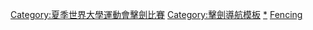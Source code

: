 {{Navbox
|name=夏季世界大學運動會擊劍比賽
| title = 夏季世界大學運動會擊劍比賽
| state = {{{state|autocollapse}}}
|listclass = hlist
| titlestyle= background:#BFD7FF;
| image=[[Image:Fencing pictogram.svg|50px|right]]
|list1=
* [[1959年夏季世界大學運動會擊劍比賽|1959]]
* [[1961年夏季世界大學運動會擊劍比賽|1961]]
* [[1963年夏季世界大學運動會擊劍比賽|1963]]
* [[1965年夏季世界大學運動會擊劍比賽|1965]]
* [[1967年夏季世界大學運動會擊劍比賽|1967]]
* [[1970年夏季世界大學運動會擊劍比賽|1970]]
* [[1973年夏季世界大學運動會擊劍比賽|1973]]
* <span style="color:#aaa">1975</span>
* [[1977年夏季世界大學運動會擊劍比賽|1977]]
* [[1979年夏季世界大學運動會擊劍比賽|1979]]
* [[1981年夏季世界大學運動會擊劍比賽|1981]]
* [[1983年夏季世界大學運動會擊劍比賽|1983]]
* [[1985年夏季世界大學運動會擊劍比賽|1985]]
* [[1987年夏季世界大學運動會擊劍比賽|1987]]
* [[1989年夏季世界大學運動會擊劍比賽|1989]]
* [[1991年夏季世界大學運動會擊劍比賽|1991]]
* [[1993年夏季世界大學運動會擊劍比賽|1993]]
* [[1995年夏季世界大學運動會擊劍比賽|1995]]
* [[1997年夏季世界大學運動會擊劍比賽|1997]]
* [[1999年夏季世界大學運動會擊劍比賽|1999]]
* [[2001年夏季世界大學運動會擊劍比賽|2001]]
* [[2003年夏季世界大學運動會擊劍比賽|2003]]
* [[2005年夏季世界大學運動會擊劍比賽|2005]]
* [[2007年夏季世界大學運動會擊劍比賽|2007]]
* [[2009年夏季世界大學運動會擊劍比賽|2009]]
* [[2011年夏季世界大學生運動會擊劍比賽|2011]]
* [[2013年夏季世界大學運動會擊劍比賽|2013]]
* [[2015年夏季世界大學運動會擊劍比賽|2015]]
* [[2017年夏季世界大學運動會擊劍比賽|2017]]
* [[2019年夏季世界大學運動會擊劍比賽|2019]]
|belowstyle= background:#BFD7FF;
}}<includeonly>[[Category:夏季世界大學運動會擊劍比賽‎]]</includeonly><noinclude>
{{collapsible option}}
[[Category:擊劍導航模板]]
[[Category:夏季世界大學運動會擊劍比賽|*]]
[[Category:世界大學運動會導航模板|Fencing]]
</noinclude>